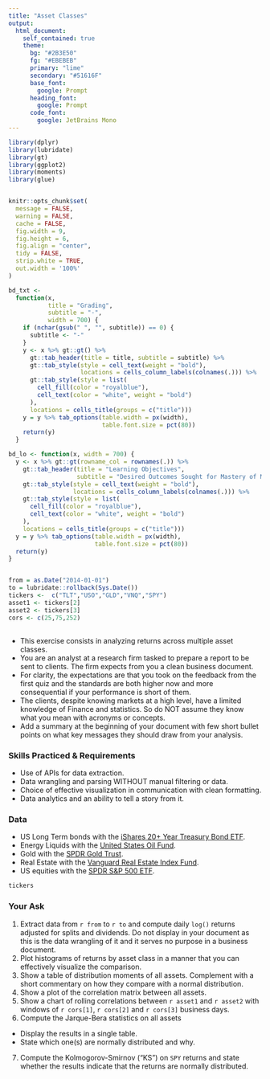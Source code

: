 ```yaml
---
title: "Asset Classes"
output: 
  html_document:
    self_contained: true
    theme:
      bg: "#2B3E50"
      fg: "#EBEBEB"
      primary: "lime"
      secondary: "#51616F"
      base_font:
        google: Prompt
      heading_font:
        google: Prompt
      code_font:
        google: JetBrains Mono
---
```


```r
library(dplyr)
library(lubridate)
library(gt)
library(ggplot2)
library(moments)
library(glue)


knitr::opts_chunk$set(
  message = FALSE,
  warning = FALSE,
  cache = FALSE,
  fig.width = 9,
  fig.height = 6,
  fig.align = "center",
  tidy = FALSE,
  strip.white = TRUE,
  out.width = '100%'
)

bd_txt <-
  function(x,
           title = "Grading",
           subtitle = "-",
           width = 700) {
    if (nchar(gsub(" ", "", subtitle)) == 0) {
      subtitle <- "-"
    }
    y <- x %>% gt::gt() %>%
      gt::tab_header(title = title, subtitle = subtitle) %>%
      gt::tab_style(style = cell_text(weight = "bold"),
                    locations = cells_column_labels(colnames(.))) %>%
      gt::tab_style(style = list(
        cell_fill(color = "royalblue"),
        cell_text(color = "white", weight = "bold")
      ),
      locations = cells_title(groups = c("title")))
    y = y %>% tab_options(table.width = px(width),
                          table.font.size = pct(80))
    return(y)
  }

bd_lo <- function(x, width = 700) {
  y <- x %>% gt::gt(rowname_col = rownames(.)) %>%
    gt::tab_header(title = "Learning Objectives",
                   subtitle = "Desired Outcomes Sought for Mastery of Material") %>%
    gt::tab_style(style = cell_text(weight = "bold"),
                  locations = cells_column_labels(colnames(.))) %>%
    gt::tab_style(style = list(
      cell_fill(color = "royalblue"),
      cell_text(color = "white", weight = "bold")
    ),
    locations = cells_title(groups = c("title")))
  y = y %>% tab_options(table.width = px(width),
                        table.font.size = pct(80))
  return(y)
}


from = as.Date("2014-01-01")
to = lubridate::rollback(Sys.Date())
tickers <-  c("TLT","USO","GLD","VNQ","SPY")
asset1 <- tickers[2] 
asset2 <- tickers[3] 
cors <- c(25,75,252)
```

##  {.tabset .tabset-pills}

+ This exercise consists in analyzing returns across multiple asset classes.
+ You are an analyst at a research firm tasked to prepare a report to be sent to clients. The firm expects from you a clean business document. 
+ For clarity, the expectations are that you took on the feedback from the first quiz and the standards are both higher now and more consequential if your performance is short of them. 
+ The clients, despite knowing markets at a high level, have a limited knowledge of Finance and statistics. So do NOT assume they know what you mean with acronyms or concepts. 
+ Add a summary at the beginning of your document with few short bullet points on what key messages they should draw from your analysis.   

### Skills Practiced & Requirements

+ Use of APIs for data extraction.
+ Data wrangling and parsing WITHOUT manual filtering or data.
+ Choice of effective visualization in communication with clean formatting.
+ Data analytics and an ability to tell a story from it.

### Data

+ US Long Term bonds with the [iShares 20+ Year Treasury Bond ETF](https://etfdb.com/etf/TLT/#etf-ticker-profile).
+ Energy Liquids with the [United States Oil Fund](https://etfdb.com/etf/USO/#etf-ticker-profile).
+ Gold with the [SPDR Gold Trust](https://etfdb.com/etf/GLD/#etf-ticker-profile).
+ Real Estate with the [Vanguard Real Estate Index Fund](https://etfdb.com/etf/VNQ/#etf-ticker-profile).
+ US equities with the [SPDR S&P 500 ETF](https://etfdb.com/etf/SPY/#etf-ticker-profile).

```r
tickers
```

### Your Ask

1. Extract data from `r from` to `r to` and compute daily `log()` returns adjusted for splits and dividends. Do not display in your document as this is the data wrangling of it and it serves no purpose in a business document.
2. Plot histograms of returns by asset class in a manner that you can effectively visualize the comparison.
3. Show a table of distribution moments of all assets. Complement with a short commentary on how they compare with a normal distribution.
4. Show a plot of the correlation matrix between all assets.
5. Show a chart of rolling correlations between `r asset1` and `r asset2` with windows of `r cors[1]`, `r cors[2]` and `r cors[3]` business days.
6. Compute the Jarque-Bera statistics on all assets

  + Display the results in a single table.
  + State which one(s) are normally distributed and why. 
7. Compute the Kolmogorov-Smirnov (“KS”) on `SPY` returns and state whether the results indicate that the returns are normally distributed.



